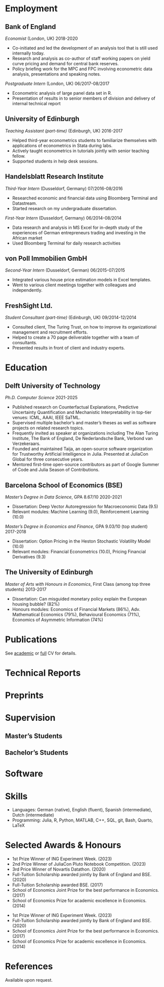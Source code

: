 # Employment

## Bank of England

*Economist* (London, UK) \hfill 2018-2020

::: {.content-hidden when-meta="cv.academic"}

- Co-initiated and led the development of an analysis tool that is still used internally today.
- Research and analysis as co-author of staff working papers on yield curve pricing and demand for central bank reserves.
- Policy briefing work for the MPC and FPC involving econometric data analysis, presentations and speaking notes.

:::

*Postgraduate Intern* (London, UK) \hfill 06/2017-08/2017

::: {.content-hidden when-meta="cv.academic"}

- Econometric analysis of large panel data set in R.
- Presentation of results in to senior members of division and delivery of internal technical report

:::

::: {.content-hidden when-meta="cv.industry"}

## University of Edinburgh

*Teaching Assistant (part-time)* (Edinburgh, UK) \hfill 2016-2017

::: {.content-hidden when-meta="cv.academic"}

- Helped third-year econometrics students to familiarize themselves with applications of econometrics in Stata during labs.
- Actively taught econometrics in tutorials jointly with senior teaching fellow.
- Supported students in help desk sessions.

:::

::: {.content-hidden when-meta="cv.industry"}
::: {.content-hidden when-meta="cv.academic"}

## Handelsblatt Research Institute

*Third-Year Intern* (Dusseldorf, Germany) \hfill 07/2016-08/2016

- Researched economic and financial data using Bloomberg Terminal and Datastream.
- Started research on my undergraduate dissertation.

*First-Year Intern* (Dusseldorf, Germany) \hfill 06/2014-08/2014

- Data research and analysis in MS Excel for in-depth study of the experiences of German entrepreneurs trading and investing in the African market
- Used Bloomberg Terminal for daily research activities

## von Poll Immobilien GmbH

*Second-Year Intern* (Dusseldorf, German) \hfill 06/2015-07/2015

- Integrated various house price estimation models in Excel templates.
- Went to various client meetings together with colleagues and independently.

## FreshSight Ltd.

*Student Consultant (part-time)* (Edinburgh, UK) \hfill 09/2014-12/2014

- Consulted client, The Turing Trust, on how to improve its organizational management and recruitment efforts.
- Helped to create a 70 page deliverable together with a team of consultants.
- Presented results in front of client and industry experts.

:::
:::
:::

# Education

## Delft University of Technology

*Ph.D. Computer Science* \hfill 2021-2025

::: {.content-hidden when-meta="cv.industry"}

- Published research on Counterfactual Explanations, Predictive Uncertainty Quantification and Mechanistic Interpretability in top-tier venues: ICML, AAAI, IEEE SaTML.
- Supervised multiple bachelor’s and master’s theses as well as software projects on related research topics.
- Frequently invited as speaker at organizations including The Alan Turing Institute, The Bank of England, De Nederlandsche Bank, Verbond van Verzekeraars.
- Founded and maintained Taija, an open-source software organization for Trustworthy Artificial Intelligence in Julia. Presented at JuliaCon Global for three consecutive years.
- Mentored first-time open-source contributors as part of Google Summer of Code and Julia Season of Contributions.

:::

## Barcelona School of Economics (BSE)

*Master’s Degree in Data Science*, GPA 8.67/10 \hfill 2020-2021

::: {.content-hidden when-meta="cv.industry"}

- Dissertation: Deep Vector Autoregression for Macroeconomic Data (9.5)
- Relevant modules: Machine Learning (9.0), Reinforcement Learning (10.0)

:::

*Master’s Degree in Economics and Finance*, GPA 9.03/10 (top student) \hfill 2017-2018

::: {.content-hidden when-meta="cv.industry"}

- Dissertation: Option Pricing in the Heston Stochastic Volatility Model (10.0)
- Relevant modules: Financial Econometrics (10.0), Pricing Financial Derivatives (9.3)

:::

## The University of Edinburgh

*Master of Arts with Honours in Economics*, First Class (among top three students) \hfill 2013-2017

::: {.content-hidden when-meta="cv.industry"}

- Dissertation: Can misguided monetary policy explain the European housing bubble? (82%)
- Honours modules: Economics of Financial Markets (86%), Adv. Mathematical Economics
(79%), Behavioural Economics (71%), Economics of Asymmetric Information (74%)

:::

# Publications

::: {.content-visible when-meta="cv.industry"}

See [academic](academic.qmd) or [full](full.qmd) CV for details.

:::

::: {.content-hidden when-meta="cv.industry"}

::: {#refs-peer}
:::

# Technical Reports

::: {#refs-tech}
:::

# Preprints

::: {#refs-pre}
:::

# Supervision

## Master's Students

::: {#refs-mast}
:::

## Bachelor's Students

::: {#refs-bach}
:::

# Software

::: {#refs-soft}
:::

:::

# Skills

- Languages: German (native), English (fluent), Spanish (intermediate), Dutch (intermediate)
- Programming: Julia, R, Python, MATLAB, C++, SQL, git, Bash, Quarto, LaTeX

# Selected Awards & Honours

::: {.content-hidden when-meta="cv.industry"}

- 1st Prize Winner of ING Experiment Week. (2023)
- 2nd Prize Winner of JuliaCon Pluto Notebook Competition. (2023)
- 3rd Price Winner of Novartis Datathon. (2020)
- Full-Tuition Scholarship awarded jointly by Bank of England and BSE. (2020)
- Full-Tuition Scholarship awarded BSE. (2017)
- School of Economics Joint Prize for the best performance in Economics. (2017)
- School of Economics Prize for academic excellence in Economics. (2014)

:::

::: {.content-visible when-meta="cv.industry"}

- 1st Prize Winner of ING Experiment Week. (2023)
- Full-Tuition Scholarship awarded jointly by Bank of England and BSE. (2020)
- School of Economics Joint Prize for the best performance in Economics. (2017)
- School of Economics Prize for academic excellence in Economics. (2014)

:::

# References

Available upon request.
